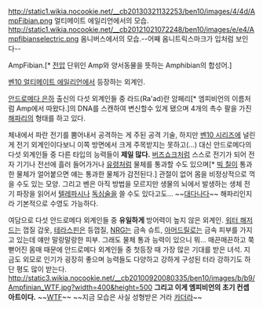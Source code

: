 http://static1.wikia.nocookie.net/__cb20130321132253/ben10/images/4/4d/AmpFibian.png
얼티메이트 에일리언에서의 모습.
http://static1.wikia.nocookie.net/__cb20121021072248/ben10/images/e/e4/Ampfibianselectric.png
옴니버스에서의 모습.--어째 옴니트릭스마크가 입처럼 보인다--

AmpFibian.[* [[전압]] 단위인 Amp와 양서동물을 뜻하는 Amphibian의 합성어.]

[[벤10 얼티메이트 에일리언]]에서 등장하는 외계인.

[[안드로메다 은하]] 출신의 다섯 외계인들 중 라드(Ra'ad)란 암페리[* 엠피비언의 이름처럼 Amp에서 따왔다.]의 DNA를 스캔하여 변신할수 있게 됐으며 4개의 촉수 팔을 가진 [[해파리]]의 형태를 하고 있다. 

체내에서 파란 전기를 뿜어내서 공격하는 게 주된 공격 기술, 하지만 [[벤10 시리즈]]에 널린 게 전기 외계인이다보니 이쪽 방면에서 크게 주목받지는 못하고(...) 대신 안드로메다의 다섯 외계인들 중 다른 타입의 능력들이 '''제일 많다.'''
[[버즈쇼크]]처럼 스스로 전기가 되어 전자 기기나 전선에 흘러 들어가거나 [[유령]]처럼 물체를 통과할 수도 있으며[* [[빅 칠]]이 통과한 물체가 얼어붙으면 얘는 통과한 물체가 감전된다.] 관절이 없어 몸을 비정상적으로 꺽을 수도 있는 모양. 그리고 벤은 아직 방법을 모르지만 생물의 뇌에서 발생하는 생체 전기 파장을 읽어서 [[텔레파시]]나 [[독심술]]을 쓸 수도 있다고도... ~~[[대다나다]]~~ 해파리인지라 기본적으로 수영도 가능하다.

여담으로 다섯 안드로메다 외계인들 중 '''유일하게''' 방어력이 높지 않은 외계인. [[워터 해저드]]는 껍질 갑옷, [[테라스핀]]은 등껍질, [[NRG]]는 금속 슈트, [[아머드릴로]]는 금속 피부를 가지고 있는데 얘만 말랑말랑한 피부. 그래도 물체 통과 능력이 있으니 뭐... 
매끈매끈하고 쭉 뻗어진 몸매 때문에 안드로메다 외계인들 중 첫등장 때 가장 많은 기대를 받은 녀석. 지금도 외모로 인기가 굉장히 좋으며 능력들도 다양하고 강하게 구성된 터라 강하기도 하단 평도 많이 받는다.
http://static3.wikia.nocookie.net/__cb20100920080335/ben10/images/b/b9/Ampfinian_WTF.jpg?width=400&height=500 
'''그리고 이게 엠피비언의 초기 컨셉 아트이다.''' ~~[[WTF]]~~ ~~지금 모습은 사실 성형받은 거라 [[카더라]]~~
